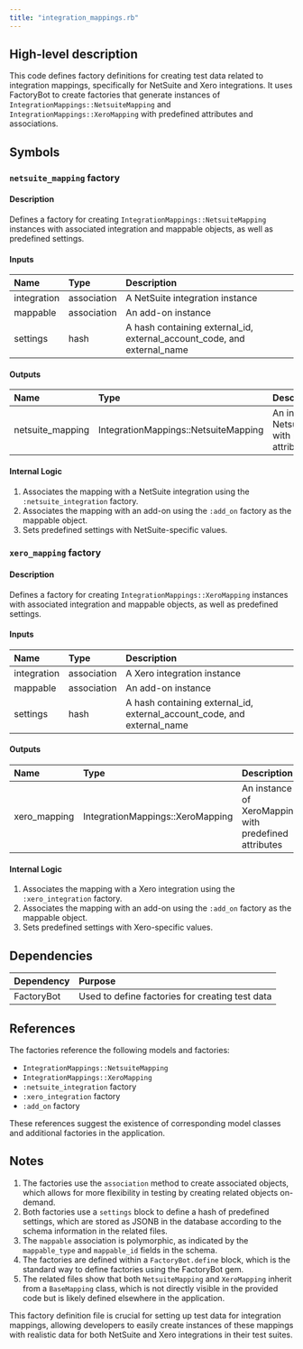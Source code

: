 ```yaml
---
title: "integration_mappings.rb"
---
```


## High-level description
This code defines factory definitions for creating test data related to integration mappings, specifically for NetSuite and Xero integrations. It uses FactoryBot to create factories that generate instances of `IntegrationMappings::NetsuiteMapping` and `IntegrationMappings::XeroMapping` with predefined attributes and associations.

## Symbols

### `netsuite_mapping` factory
#### Description
Defines a factory for creating `IntegrationMappings::NetsuiteMapping` instances with associated integration and mappable objects, as well as predefined settings.

#### Inputs
| Name | Type | Description |
|:-----|:-----|:------------|
| integration | association | A NetSuite integration instance |
| mappable | association | An add-on instance |
| settings | hash | A hash containing external_id, external_account_code, and external_name |

#### Outputs
| Name | Type | Description |
|:-----|:-----|:------------|
| netsuite_mapping | IntegrationMappings::NetsuiteMapping | An instance of NetsuiteMapping with predefined attributes |

#### Internal Logic
1. Associates the mapping with a NetSuite integration using the `:netsuite_integration` factory.
2. Associates the mapping with an add-on using the `:add_on` factory as the mappable object.
3. Sets predefined settings with NetSuite-specific values.

### `xero_mapping` factory
#### Description
Defines a factory for creating `IntegrationMappings::XeroMapping` instances with associated integration and mappable objects, as well as predefined settings.

#### Inputs
| Name | Type | Description |
|:-----|:-----|:------------|
| integration | association | A Xero integration instance |
| mappable | association | An add-on instance |
| settings | hash | A hash containing external_id, external_account_code, and external_name |

#### Outputs
| Name | Type | Description |
|:-----|:-----|:------------|
| xero_mapping | IntegrationMappings::XeroMapping | An instance of XeroMapping with predefined attributes |

#### Internal Logic
1. Associates the mapping with a Xero integration using the `:xero_integration` factory.
2. Associates the mapping with an add-on using the `:add_on` factory as the mappable object.
3. Sets predefined settings with Xero-specific values.

## Dependencies
| Dependency | Purpose |
|:-----------|:--------|
| FactoryBot | Used to define factories for creating test data |

## References
The factories reference the following models and factories:
- `IntegrationMappings::NetsuiteMapping`
- `IntegrationMappings::XeroMapping`
- `:netsuite_integration` factory
- `:xero_integration` factory
- `:add_on` factory

These references suggest the existence of corresponding model classes and additional factories in the application.

## Notes
1. The factories use the `association` method to create associated objects, which allows for more flexibility in testing by creating related objects on-demand.
2. Both factories use a `settings` block to define a hash of predefined settings, which are stored as JSONB in the database according to the schema information in the related files.
3. The `mappable` association is polymorphic, as indicated by the `mappable_type` and `mappable_id` fields in the schema.
4. The factories are defined within a `FactoryBot.define` block, which is the standard way to define factories using the FactoryBot gem.
5. The related files show that both `NetsuiteMapping` and `XeroMapping` inherit from a `BaseMapping` class, which is not directly visible in the provided code but is likely defined elsewhere in the application.

This factory definition file is crucial for setting up test data for integration mappings, allowing developers to easily create instances of these mappings with realistic data for both NetSuite and Xero integrations in their test suites.